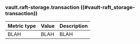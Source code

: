 ### vault.raft-storage.transaction ((#vault-raft_storage-transaction))

Metric type | Value | Description
----------- | ----- | -----------
BLAH     | BLAH    | BLAH
